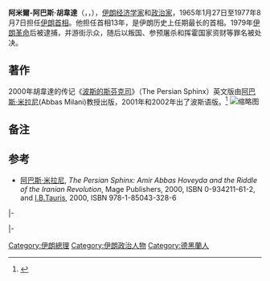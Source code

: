 {{Expand English|date=2018年8月}}
{{Infobox Prime Minister 
| image = Hoveyda.jpg
| order=[[伊朗总理列表|第70任]][[伊朗总理|伊朗首相]]
| term_start    =1965年1月26日
| term_end      =1977年8月7日<br><small>[[代理|代理]]到1965年2月1日<br></small>
| monarch  =[[穆罕默德-礼萨·巴列维|穆罕默德·礼萨·巴列维]]
| deputy = [[阿尔德希尔·扎赫迪|阿尔德希尔·扎赫迪]]<br>[[戈拉姆·礼萨·爱资哈里|戈拉姆·礼萨·爱资哈里]]
| predecessor   =[[哈桑-阿里·曼苏尔|哈桑-阿里·曼苏尔]]
| successor     =[[贾姆希德·阿穆泽加尔|贾姆希德·阿穆泽加尔]]<br>(Jamshid Amouzegar)
| order2=伊朗副首相
| primeminister2     =[[哈桑-阿里·曼苏尔|哈桑-阿里·曼苏尔]]
| term_start2    =1964年3月7日
| term_end2      =1965年1月26日
| predecessor2   =[[贾法尔·谢里夫-埃马米|贾法尔·谢里夫-埃马米]]
| successor2     =[[阿尔德希尔·扎赫迪|阿尔德希尔·扎赫迪]]
| order3=财政大臣
| primeminister3     =[[哈桑-阿里·曼苏尔|哈桑-阿里·曼苏尔]]
| term_start3    =1964年3月7日
| term_end3      =1965年2月1日
| predecessor3   =卡马尔·哈萨尼(Kamal Hassani)
| successor3     =[[贾姆希德·阿穆泽加尔|贾姆希德·阿穆泽加尔]]
| order4=宫廷大臣
| primeminister4     =[[贾姆希德·阿穆泽加尔|贾姆希德·阿穆泽加尔]]
| term_start4    =1977年8月7日
| term_end4      =1978年11月6日
| predecessor4   =[[阿萨多拉·阿拉姆|阿萨多拉·阿拉姆]]
| successor4     =职务废除
| order5=[[民族复兴党|民族复兴党领袖]]
| deputy5     =[[贾姆希德·阿穆泽加尔|贾姆希德·阿穆泽加尔]]
| term_start5    =1975年3月2日
| term_end5      =1977年8月1日
| predecessor5   =政党创建
| successor5     =[[贾姆希德·阿穆泽加尔|贾姆希德·阿穆泽加尔]]
| order6=[[新伊朗党|新伊朗党领袖]]
| deputy6     =[[纳斯罗拉·恩特扎姆|纳斯罗拉·恩特扎姆]]<br>(Nasrollah Entezam)
| term_start6    =1965年1月27日
| term_end6      =1975年3月2日
| predecessor6   =[[哈桑-阿里·曼苏尔|哈桑-阿里·曼苏尔]]
| successor6     =政党解散
| birth_date    ={{birth date|1919|2|18|df=y}}
| birth_place   =[[伊朗|伊朗]][[德黑兰|德黑兰]]
| death_date    ={{death date and age|1979|4|7|1919|2|18|df=y}}
| death_place   =[[伊朗|伊朗]][[德黑兰|德黑兰]]
| party=[[泛伊朗党|泛伊朗党]] <small>(1950–1964)</small><br>[[新伊朗党|新伊朗党]] <small>(1964–1975)</small><br>[[民族复兴党|民族复兴党]] <small>(1975–1977)</small>
| spouse=Rozita Mansur <small>(1950–1952)</small><br>Leila Emami <small>(1964–1973)</small>
| signature = Amir Abbas Hovida signature.gif }}

'''阿米爾-阿巴斯·胡韋達'''（{{lang-en|''Amir-Abbas Hoveyda''}}，{{lang-fa|امیرعباس هویدا;}}，{{bd|1919年|2月18日|1979年|4月7日|}}），[[伊朗|伊朗]][[经济学家|经济学家]]和[[政治家|政治家]]，1965年1月27日至1977年8月7日担任[[伊朗总理|伊朗首相]]。他担任首相13年，是伊朗历史上任期最长的首相。1979年[[伊朗革命|伊朗革命]]后被逮捕，并游街示众，随后以叛国、参预屠杀和挥霍国家资财等罪名被处决。

==著作==
2000年胡韋達的传记《[[波斯的斯芬克司|波斯的斯芬克司]]》（The Persian Sphinx）英文版由[[阿巴斯·米拉尼|阿巴斯·米拉尼]](Abbas Milani)教授出版，2001年和2002年出了波斯语版。<ref name=amazon>{{cite web|title=The Persian Sphinx (in Persian)|url=http://www.amazon.com/The-Persian-Sphinx-Abbas-Milan/dp/1933823038|work=Amazon|accessdate=2 August 2013}}</ref>
[[File:Fpchina1972.jpg|缩略图]]

==备注==
{{Reflist}}

==参考==
{{refbegin}}
*[[阿巴斯·米拉尼|阿巴斯·米拉尼]], ''The Persian Sphinx: Amir Abbas Hoveyda and the Riddle of the Iranian Revolution'', Mage Publishers, 2000, ISBN 0-934211-61-2, and [[I.B.Tauris|I.B.Tauris]], 2000, ISBN 978-1-85043-328-6
{{refend}}

{{s-start}}
{{s-off}}
{{succession box | before = 卡马尔·哈萨尼| title = 财政大臣|years=1964–1965| after = [[贾姆希德·阿穆泽加尔|贾姆希德·阿穆泽加尔]]}}
{{succession box | before = [[贾法尔·谢里夫-埃马米|贾法尔·谢里夫-埃马米]]| title = 伊朗副首相|years=1964–1965| after = [[阿尔德希尔·扎赫迪|阿尔德希尔·扎赫迪]]}}
{{succession box | before = [[哈桑-阿里·曼苏尔|哈桑-阿里·曼苏尔]]| title = [[伊朗总理|伊朗首相]]|years=1965–1977| after = [[贾姆希德·阿穆泽加尔|贾姆希德·阿穆泽加尔]]}}
{{succession box | before = [[阿萨多拉·阿拉姆|阿萨多拉·阿拉姆]]| title = 宫廷大臣|years=1977–1978| after = 职务废除}}
{{s-ppo}}
{{s-bef|before=None}}
{{s-ttl|title= [[新伊朗党|新伊朗党]]副领袖|years=1964-1965}}
{{s-aft|after=[[纳斯罗拉·恩特扎姆|纳斯罗拉·恩特扎姆]]}}
|-

{{s-bef|before=[[哈桑-阿里·曼苏尔|哈桑-阿里·曼苏尔]]}}
{{s-ttl|title= [[新伊朗党|新伊朗党]]领袖|years=1965-1975}}
{{s-aft|after=政党解散}}
|-
{{s-bef|before=无}}
{{s-ttl|title=[[民族复兴党|民族复兴党]]领袖|years=1975-1977}}
{{s-aft|after=[[贾姆希德·阿穆泽加尔|贾姆希德·阿穆泽加尔]]}}
{{s-end}}

{{伊朗总理}}
{{Authority control}}
{{DEFAULTSORT:Amir-Abbas Hoveyda}}

[[Category:伊朗總理|Category:伊朗總理]]
[[Category:伊朗政治人物|Category:伊朗政治人物]]
[[Category:德黑蘭人|Category:德黑蘭人]]